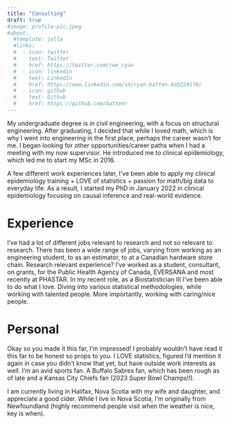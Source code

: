 ```yaml
---
title: "Consulting"
draft: true
#image: profile-pic.jpeg
#about:
  #template: jolla
  #links:
  #  - icon: twitter
  #    text: Twitter
  #    href: https://twitter.com/rwe_ryan
  #  - icon: linkedin
  #    text: LinkedIn
  #    href: https://www.linkedin.com/in/ryan-batten-8a5224170/
  #  - icon: github
  #    text: Github
  #    href: https://github.com/battenr
---
```


My undergraduate degree is in civil engineering, with a focus on structural engineering. After graduating, I decided that while I loved math, which is why I went into engineering in the first place, perhaps the career wasn't for me. I began looking for other opportunities/career paths when I had a meeting with my now supervisor. He introduced me to clinical epidemiology, which led me to start my MSc in 2016.

A few different work experiences later, I've been able to apply my clinical epidemiology training + LOVE of statistics + passion for math/big data to everyday life. As a result, I started my PhD in January 2022 in clinical epidemiology focusing on causal inference and real-world evidence.

# Experience

I've had a lot of different jobs relevant to research and not so relevant to research. There has been a wide range of jobs, varying from working as an engineering student, to as an estimator, to at a Canadian hardware store chain. Research relevant experience? I've worked as a student, consultant, on grants, for the Public Health Agency of Canada, EVERSANA and most recently at PHASTAR. In my recent role, as a Biostatistician III I've been able to do what I love. Diving into various statistical methodologies, while working with talented people. More importantly, working with caring/nice people.

# Personal

Okay so you made it this far, I'm impressed! I probably wouldn't have read it this far to be honest so props to you. I LOVE statistics, figured I'd mention it again in case you didn't know that yet, but have outside work interests as well. I'm an avid sports fan. A Buffalo Sabres fan, which has been rough as of late and a Kansas City Chiefs fan (2023 Super Bowl Champs!!).

I am currently living in Halifax, Nova Scotia with my wife and daughter, and appreciate a good cider. While I live in Nova Scotia, I'm originally from Newfoundland (highly recommend people visit when the weather is nice, key is when).
